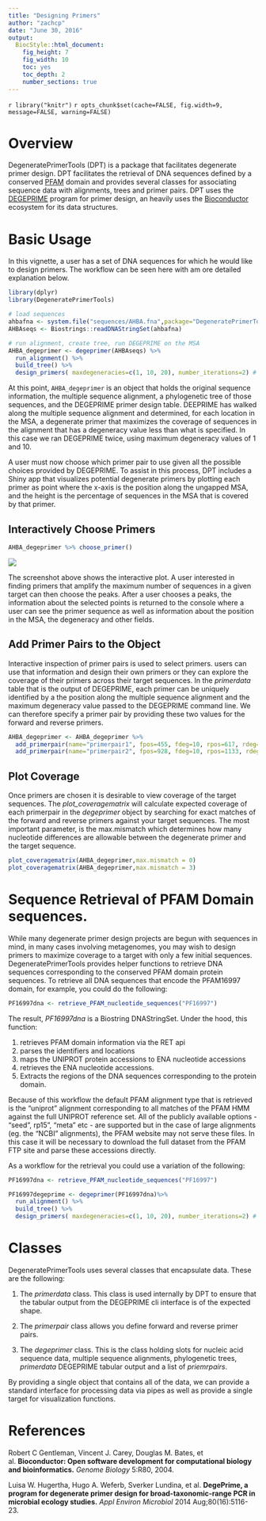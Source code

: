 ```yaml
---
title: "Designing Primers"
author: "zachcp"
date: "June 30, 2016"
output: 
  BiocStyle::html_document:
    fig_height: 7
    fig_width: 10
    toc: yes
    toc_depth: 2
    number_sections: true
---
```


`r library("knitr")`
`r opts_chunk$set(cache=FALSE, fig.width=9, message=FALSE, warning=FALSE)`

# Overview

DegeneratePrimerTools (DPT) is a package that facilitates degenerate primer design. DPT facilitates the retrieval of DNA sequences defined by a conserved [PFAM](http://pfam.xfam.org/) domain and provides several classes for associating sequence data with alignments, trees and primer pairs. DPT uses the [DEGEPRIME](#cite:DegePrime) program for primer design, an heavily uses the [Bioconductor](http://bioconductor.org/) ecosystem for its data structures. 

# Basic Usage

In this vignette, a user has a set of DNA sequences for which he would like to design primers.  The workflow can be seen here with am ore detailed explanation below.
 
```r
library(dplyr)
library(DegeneratePrimerTools)

# load sequences
ahbafna <- system.file("sequences/AHBA.fna",package="DegeneratePrimerTools")
AHBAseqs <- Biostrings::readDNAStringSet(ahbafna)

# run alignment, create tree, run DEGEPRIME on the MSA
AHBA_degeprimer <- degeprimer(AHBAseqs) %>%
  run_alignment() %>%
  build_tree() %>%
  design_primers( maxdegeneracies=c(1, 10, 20), number_iterations=2) # this can take awhile
```

At this point, `AHBA_degeprimer` is an object that holds the original sequence information, the multiple sequence alignment, a phylogenetic tree of those sequences, and the DEGEPRIME primer design table. DEEPRIME has walked along the multiple sequence alignment and determined, for each location in the MSA, a degenerate primer that maximizes the coverage of sequences in the alignment that has a degeneracy value less than what is specified. In this case we ran DEGEPRIME twice, using maximum degeneracy values of 1 and 10.

A user must now choose which primer pair to use given all the possible choices provided by DEGEPRIME. To assist in this process, DPT includes a Shiny app that visualizes potential degenerate primers by plotting each primer as point where the x-axis is the position along the ungapped MSA, and the height is the percentage of sequences in the MSA that is covered by that primer. 

## Interactively Choose Primers

```r
AHBA_degeprimer %>% choose_primer()
```

![](images/choose_primers.png)

The screenshot above shows the interactive plot. A user interested in finding primers that amplify the maximum number of sequences in a given target can then choose the peaks. After a user chooses a peaks, the information about the selected points is returned to the console where a user can see the primer sequence as well as information about the position in the MSA, the degeneracy and other fields.


## Add Primer Pairs to the Object

Interactive inspection of primer pairs is used to select primers. users can use that information and design their own primers or they can explore the coverage of their primers across their target sequences. In the *primerdata* table that is the output of DEGEPRIME, each primer can be uniquely identified by a the position along the multiple sequence alignment and the maximum degeneracy value passed to the DEGEPRIME command line.  We can therefore specify a primer pair by providing these two values for the forward and reverse primers.

```r
AHBA_degeprimer <- AHBA_degeprimer %>% 
  add_primerpair(name="primerpair1", fpos=455, fdeg=10, rpos=617, rdeg=10) %>%
  add_primerpair(name="primerpair2", fpos=928, fdeg=10, rpos=1133, rdeg=10)
```

## Plot Coverage

Once primers are chosen it is desirable to view coverage of the target sequences. The *plot_coveragematrix* will calculate expected coverage of each primerpair in the *degeprimer* object by searching for exact matches of the forward and reverse primers against your target sequences. The most important parameter, is the max.mismatch which determines how many nucleotide differences are allowable between the degenerate primer and the target sequence.

```r
plot_coveragematrix(AHBA_degeprimer,max.mismatch = 0)
plot_coveragematrix(AHBA_degeprimer,max.mismatch = 3)
```

# Sequence Retrieval of PFAM Domain sequences.

While many degenerate primer design projects are begun with sequences in mind, in many cases involving metagenomes, you may wish to design primers to maximize coverage to a target with only a few initial sequences. DegeneratePrimerTools provides helper functions to retrieve DNA sequences corresponding to the conserved PFAM domain protein sequences. To retrieve all DNA sequences that encode the PFAM16997 domain, for example, you could do the following:

```r
PF16997dna <- retrieve_PFAM_nucleotide_sequences("PF16997")
```

The result, *PF16997dna* is a Biostring DNAStringSet. Under the hood, this function:

1. retrieves PFAM domain information via the RET api
2. parses the identifiers and locations
3. maps the UNIPROT protein accessions to ENA nucleotide accessions
4. retrieves the ENA nucleotide accessions.
5. Extracts the regions of the DNA sequences corresponding to the protein domain.

Because of this workflow the default PFAM alignment type that is retrieved is the "uniprot" alignment corresponding to all matches of the PFAM HMM against the full UNIPROT reference set. All of the publicly available options - "seed", rp15", "meta" etc - are supported but in the case of large alignments (eg. the "NCBI" alignments), the PFAM website may not serve these files. In this case it will be necessary to download the full dataset from the PFAM FTP site and parse these accessions directly.

As a workflow for the retrieval you could use a variation of the following:

```r

PF16997dna <- retrieve_PFAM_nucleotide_sequences("PF16997")

PF16997degeprime <- degeprimer(PF16997dna)%>%
  run_alignment() %>%
  build_tree() %>%
  design_primers( maxdegeneracies=c(1, 10, 20), number_iterations=2) # this can take awhile

```


# Classes

DegeneratePrimerTools uses several classes that encapsulate data. These are the following:

1. The *primerdata* class. This class is used internally by DPT to ensure that the tabular output from the DEGEPRIME cli interface is of the expected shape.

2. The *primerpair* class allows you define forward and reverse primer pairs.

3. The *degeprimer* class.  This is the class holding slots for nucleic acid sequence data, multiple sequence alignments, phylogenetic trees, *primerdata* DEGEPRIME tabular output and a list of *priemrpairs*.

By providing a single object that contains all of the data, we can provide a standard interface for processing data via pipes as well as provide a single target for visualization functions.

# References

<a id="cite:bioconductor"></a>
Robert C Gentleman, Vincent J. Carey, Douglas M. Bates, et al. **Bioconductor: Open software development for computational biology and bioinformatics.** *Genome Biology* 5:R80, 2004.

<a id="cite:DegePrime"></a>
Luisa W. Hugertha, Hugo A. Weferb, Sverker Lundina, et al. **DegePrime, a program for degenerate primer design for broad-taxonomic-range PCR in microbial ecology studies.** *Appl Environ Microbiol* 2014 Aug;80(16):5116-23.


